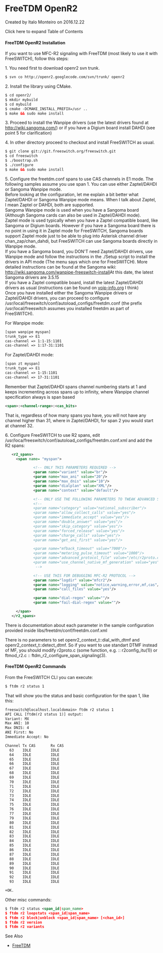 
# FreeTDM OpenR2 

 Created by  Italo Monteiro on 2016.12.22

Click here to expand Table of Contents

#### FreeTDM OpenR2 Installation

If you want to use MFC-R2 signaling with FreeTDM (most likely to use it with FreeSWITCH), follow this steps:

 1\. You need first to download openr2 svn trunk.

```xml
$ svn co http://openr2.googlecode.com/svn/trunk/ openr2
```

 2\. Install the library using CMake.

```xml
$ cd openr2/
$ mkdir mybuild
$ cd mybuild
$ cmake -DCMAKE_INSTALL_PREFIX=/usr ..
$ make && sudo make install
```

 3\. Proceed to install the Wanpipe drivers (use the latest drivers found at <http://wiki.sangoma.com/>) or if you have a Digium board install DAHDI (see point 5 for clarification)

 4\. In other directory proceed to checkout and install FreeSWITCH as usual.

```xml
$ git clone git://git.freeswitch.org/freeswitch.git
$ cd freeswitch
$ ./boostrap.sh
$ ./configure
$ make && sudo make install
```

 5\. Configure the freetdm.conf spans to use CAS channels in E1 mode. The following samples assume you use span 1\. You can use either Zaptel/DAHDI or Sangoma Wanpipe mode.  
Before looking at the configuration, let me explain a bit better what Zaptel/DAHDI or Sangoma Wanpipe mode means. When I talk about Zaptel, I mean Zaptel or DAHDI, both are supported.  
Sangoma Wanpipe mode is used when you have a Sangoma board (Although Sangoma cards can also be used in Zaptel/DAHDI mode).  
Zaptel mode is used typically when you have a Zaptel compatible board, like Sangoma or Digium boards. However if you have a Sangoma board there is no point in using it in Zaptel mode for FreeSWITCH, Sangoma boards support Zaptel mode just to be able to plug into Asterisk channel driver chan\_zap/chan\_dahdi, but FreeSWITCH can use Sangoma boards directly in Wanpipe mode.  
If you have a Sangoma board, you DON'T need Zaptel/DAHDI drivers, use Wanpipe mode and follow the instructions in the ./Setup script to install the drivers in API mode (The menu says which one for FreeSWITCH). More detailed instructions can be found at the Sangoma wiki: <http://wiki.sangoma.com/wanpipe-freeswitch-install>At this date, the latest Sangoma drivers are 3.5.15  
If you have a Zaptel compatible board, install the latest Zaptel/DAHDI drivers as usual (instructions can be found on [voip-info.org](http://voip-info.org) I think)  
Once you have installed either the Sangoma Wanpipe drivers or Zaptel/DAHDI drivers, you can proceed to configure /usr/local/freeswitch/conf/autoload\_configs/freetdm.conf (the prefix /usr/local/freeswitch assumes you installed freetdm as part of FreeSWITCH).

For Wanpipe mode:

```xml
[span wanpipe myspan]
trunk_type => E1
cas-channel => 1:1-15:1101
cas-channel => 1:17-31:1101
```

For Zaptel/DAHDI mode:

```xml
[span zt myspan]
trunk_type => E1
cas-channel => 1-15:1101
cas-channel => 17-31:1101
```

Remember that Zaptel/DAHDI spans channel numbering starts at 1 and keeps incrementing across spans up to infinity, where Wanpipe channel specification always is span based

```xml
<span>:<channel-range>:<cas_bits>
```

That is, regardless of how many spans you have, you will not have any channel higher than 31, where in Zaptel/DAHDI, for span 2 you would start at channel 32.

 6\. Configure FreeSWITCH to use R2 spans, edit /usr/loca/freeswitch/conf/autoload\_configs/freetdm.conf.xml and add the R2 spans:

```xml
   <r2_spans>
     <span name= "myspan">

             <!-- ONLY THIS PARAMETERS REQUIRED -->
             <param name="variant" value="br"/>
             <param name="max_ani" value="20"/>
             <param name="max_dnis" value="10"/>
             <param name="dialplan" value="XML"/>
             <param name="context" value="default"/>

             <!-- ONLY USE THE FOLLOWING PARAMETERS TO TWEAK ADVANCED SETTINGS -->
             <!--
             <param name="category" value="national_subscriber"/>
             <param name="allow_collect_calls" value="yes"/>
             <param name="immediate_accept" value="yes"/>
             <param name="double_answer" value="yes"/>
             <param name="skip_category" value="yes"/>
             <param name="forced_release" value="yes"/>
             <param name="charge_calls" value="yes"/>
             <param name="get_ani_first" value="yes"/>

             <param name="mfback_timeout" value="7000"/>
             <param name="metering_pulse_timeout" value="1000"/>
             <param name="advanced_protocol_file" value="/etc/r2proto.conf"/>
             <param name="use_channel_native_mf_generation" value="yes"/>
              -->

             <!-- USE THIS FOR DEBUGGING MFC-R2 PROTOCOL -->
             <param name="logdir" value="mfcr2"/>
             <param name="logging" value="notice,warning,error,mf,cas"/>
             <param name="call_files" value="yes"/>

             <param name="dial-regex" value=""/>
             <param name="fail-dial-regex" value=""/>

     </span>
   </r2_spans>
```

There is documentation about each parameter in the sample configuration provided inside libs/freetdm/conf/freetdm.conf.xml

There is no parameters to set openr2\_context\_t::dial\_with\_dtmf and openr2\_context\_t::detect\_dtmf. So if you want to use standart DTMF instead of MF, you should modify r2proto.c (some function, e.g. :: r2config\_itu(1)) or ftmod\_r2.c :: ftdm\_r2\_configure\_span\_signaling(3).

#### FreeTDM OpenR2 Commands

From the FreeSWITCH CLI you can execute:

```xml
$ ftdm r2 status 1
```

That will show you the status and basic configuration for the span 1, like this:

```xml
freeswitch@localhost.localdomain> ftdm r2 status 1
API CALL [ftdm(r2 status 1)] output:
Variant: MX
Max ANI: 10
Max DNIS: 4
ANI First: No
Immediate Accept: No

Channel Tx CAS       Rx CAS
  63    IDLE         IDLE
  64    IDLE         IDLE
  65    IDLE         IDLE
  66    IDLE         IDLE
  67    IDLE         IDLE
  68    IDLE         IDLE
  69    IDLE         IDLE
  70    IDLE         IDLE
  71    IDLE         IDLE
  72    IDLE         IDLE
  73    IDLE         IDLE
  74    IDLE         IDLE
  75    IDLE         IDLE
  76    IDLE         IDLE
  77    IDLE         IDLE
  79    IDLE         IDLE
  80    IDLE         IDLE
  81    IDLE         IDLE
  82    IDLE         IDLE
  83    IDLE         IDLE
  84    IDLE         IDLE
  85    IDLE         IDLE
  86    IDLE         IDLE
  87    IDLE         IDLE
  88    IDLE         IDLE
  89    IDLE         IDLE
  90    IDLE         IDLE
  91    IDLE         IDLE
  92    IDLE         IDLE
  93    IDLE         IDLE

+OK.
```

Other misc commands:

```xml
$ ftdm r2 status <span_id|span_name>
$ ftdm r2 loopstats <span_id|span_name>
$ ftdm r2 block|unblock <span_id|span_name> [<chan_id>]
$ ftdm r2 version
$ ftdm r2 variants
```

  
See Also

* [FreeTDM](./index.mdx#--)


